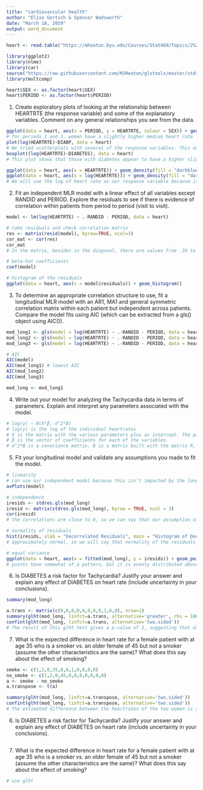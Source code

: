 ```yaml
---
title: "cardiovascular health"
author: "Elise Gertsch & Spencer Wadsworth"
date: "March 18, 2019"
output: word_document
---
```


```r
heart <- read.table("https://mheaton.byu.edu/Courses/Stat469/Topics/2%20-%20TemporalCorrelation/2%20-%20Longitudinal/HWCaseStudy/Data/Tachycardia.txt", header = TRUE)

library(ggplot2)
library(nlme)
library(car)
source("https://raw.githubusercontent.com/MJHeaton/glstools/master/stdres.gls.R")
library(multcomp)

heart$SEX <- as.factor(heart$SEX)
heart$PERIOD <- as.factor(heart$PERIOD)
```

1. Create exploratory plots of looking at the relationship between HEARTRTE (the response variable) and some of the explanatory variables. Comment on any general relationships you see from the data.
```r
ggplot(data = heart, aes(x = PERIOD, y = HEARTRTE, colour = SEX)) + geom_boxplot() + scale_color_hue(labels = c("Male", "Female")) + ylab("Heart Rate") + ggtitle("Heart Rate by Period and Sex")
# for periods 1 and 3, women have a slightly higher median heart rate
plot(log(HEARTRTE)~DIABP, data = heart)
# We tried scatterplots with several of the response variables. This one shows a slight increase in heartrate as blood pressure increases.
boxplot((log(HEARTRTE)~DIABETES), data = heart)
# This plot shows that those with diabetes appear to have a higher slightly higher heartrate than those without diabetes. The hypothesized result will be evaluated more later on.

ggplot(data = heart, aes(x = HEARTRTE)) + geom_density(fill = "darkblue")
ggplot(data = heart, aes(x = log(HEARTRTE))) + geom_density(fill = "darkblue")
# We will use the log of heart rate as our response variable because it is more normal.
```

2. Fit an independent MLR model with a linear effect of all variables except RANDID and PERIOD. Explore the residuals to see if there is evidence of correlation within patients from period to period (visit to visit).
```r
model <- lm(log(HEARTRTE) ~ .-RANDID - PERIOD, data = heart)

# take residuals and check correlation matrix
res <- matrix(resid(model), byrow=TRUE, ncol=3)
cor_mat <- cor(res)
cor_mat
# In the matrix, besides in the diagonal, there are values from .39 to .5. There apparently is some correlation between the same patients in different periods.

# beta-hat coefficients
coef(model)

# histogram of the residuals
ggplot(data = heart, aes(x = model$residuals)) + geom_histogram()
```

3. To determine an appropriate correlation structure to use, fit a longitudinal MLR model with an AR1, MA1 and general symmetric correlation matrix within each patient but independent across patients. Compare the model fits using AIC (which can be extracted from a gls() object using AIC()).
```r
mod_long1 <- gls(model = log(HEARTRTE) ~ .-RANDID - PERIOD, data = heart, corSymm(form =~ 1 | RANDID), method = "ML")
mod_long2 <- gls(model = log(HEARTRTE) ~ .-RANDID - PERIOD, data = heart, corAR1(form =~ 1 | RANDID), method = "ML")
mod_long3 <- gls(model = log(HEARTRTE) ~ .-RANDID - PERIOD, data = heart, corARMA(form =~ 1 | RANDID, p = 0, q = 1), method = "ML") #ARIMA with p = 0 and q = 1

# AIC
AIC(model)
AIC(mod_long1) # lowest AIC
AIC(mod_long2)
AIC(mod_long3)

mod_long <- mod_long1
```

4. Write out your model for analyzing the Tachycardia data in terms of parameters. Explain and interpret any parameters associated with the model.
```r
# log(y) ~ N(X*β, σ^2*B)
# log(y) is the log of the individual heartrates
# X is the matrix with the various parameters plus an intercept. The parameters include age, currently smoking, blood pressure, sex, etc. Some are quantitative and some are categorical or factors.
# β is the vector of coefficients for each of the variables.
# σ^2*B is a covariance matrix. B is a matrix built with the matrix R, the correlation matrix built earlier in step 2, as the diagonals. This is to take into account the correlation between the different periods of the patients and decorrelate them so the assumption of independence may be used. 

```

5. Fit your longitudinal model and validate any assumptions you made to fit the model.
```r
# linearity 
# can use our independent model because this isn't impacted by the longitudinal nature of the data
avPlots(model)

# independence
iresids <- stdres.gls(mod_long)
iresid <- matrix(stdres.gls(mod_long), byrow = TRUE, ncol = 3)
cor(iresid)
# the correlations are close to 0, so we can say that our assumption of independence is met

# normality of residuals
hist(iresids, xlab = "Decorrelated Residuals", main = "Histogram of Decorrelated Residuals")
# approximately normal, so we will say that normality of the residuals is met

# equal variance
ggplot(data = heart, aes(x = fitted(mod_long), y = iresids)) + geom_point() + geom_hline(yintercept = 0, col = "red")
# points have somewhat of a pattern, but it is evenly distributed above and below 0 

```
6. Is DIABETES a risk factor for Tachycardia? Justify your answer and explain any effect of DIABETES on heart rate (include uncertainty in your conclusions).
```r
summary(mod_long)

a.trans <- matrix(c(0,0,0,0,0,0,0,0,1,0,0), nrow=1)
summary(glht(mod_long, linfct=a.trans, alternative='greater', rhs = 100))
confint(glht(mod_long, linfct=a.trans, alternative='two.sided'))
# The result of this glht test gives a p-value of 1, suggesting that diabetes does not necessarily contribute to Tachycardia. Also, the resultant confidence interval of -0.013 to 0.035 contains 0. Thus we cannot declare that diabetes is a risk factor.
```
7. What is the expected difference in heart rate for a female patient with at age 35 who is a smoker vs. an older female of 45 but not a smoker (assume the other characteristics are the same)? What does this say about the effect of smoking?
```r
smoke <- c(1,2,0,35,0,0,1,0,0,0,0)
no_smoke <- c(1,2,0,45,0,0,0,0,0,0,0)
a <- smoke - no_smoke
a.transpose <- t(a)

summary(glht(mod_long, linfct=a.transpose, alternative='two.sided'))
confint(glht(mod_long, linfct=a.transpose, alternative='two.sided'))
# The estimated difference between the heartrates of the two women is about 0.02%. With the confidence interval of 0.0098 to 0.0304. The woman who smokes is the one with the higher rate. This suggests that smoking will likely increase heartrate and contributes to Tachycardia, especially considering that she is 10 years younger than the woman who does not smoke, and that age variable results in a very small p-value in the model summary suggesting that increasing age does contribute somewhat to Tachycardia.
```







6. Is DIABETES a risk factor for Tachycardia? Justify your answer and explain any effect of DIABETES on heart rate (include uncertainty in your conclusions).
```r

```

7. What is the expected difference in heart rate for a female patient with at age 35 who is a smoker vs. an older female of 45 but not a smoker (assume the other characteristics are the same)? What does this say about the effect of smoking?
```r
# use glht 
```


